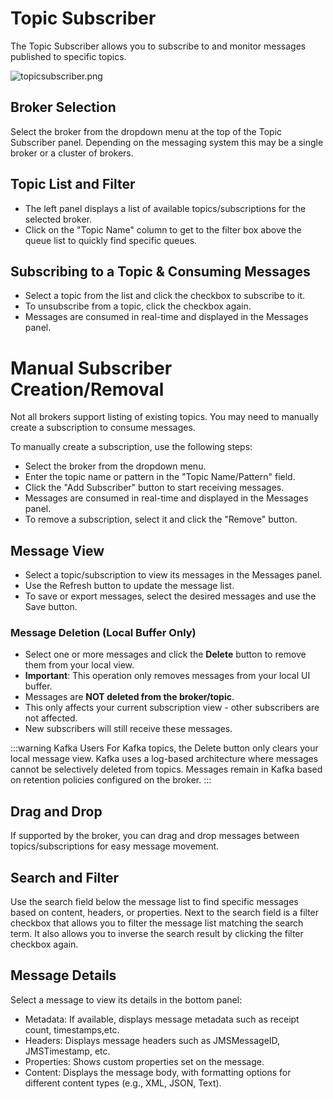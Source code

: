 # Topic Subscriber

The Topic Subscriber allows you to subscribe to and monitor messages published to specific topics.

![topicsubscriber.png](assets%2Ftopicsubscriber.png)

## Broker Selection
Select the broker from the dropdown menu at the top of the Topic Subscriber panel.
Depending on the messaging system this may be a single broker or a cluster of brokers.


## Topic List and Filter
- The left panel displays a list of available topics/subscriptions for the selected broker.
- Click on the "Topic Name" column to get to the filter box above the queue list to quickly find specific queues.

## Subscribing to a Topic & Consuming Messages
- Select a topic from the list and click the checkbox to subscribe to it.
- To unsubscribe from a topic, click the checkbox again.
- Messages are consumed in real-time and displayed in the Messages panel.

# Manual Subscriber Creation/Removal
Not all brokers support listing of existing topics. You may need to manually create a subscription to consume messages.

To manually create a subscription, use the following steps:
- Select the broker from the dropdown menu.
- Enter the topic name or pattern in the "Topic Name/Pattern" field.
- Click the "Add Subscriber" button to start receiving messages.
- Messages are consumed in real-time and displayed in the Messages panel.
- To remove a subscription, select it and click the "Remove" button.

## Message View
- Select a topic/subscription to view its messages in the Messages panel.
- Use the Refresh button to update the message list.
- To save or export messages, select the desired messages and use the Save button.

### Message Deletion (Local Buffer Only)
- Select one or more messages and click the **Delete** button to remove them from your local view.
- **Important**: This operation only removes messages from your local UI buffer.
- Messages are **NOT deleted from the broker/topic**.
- This only affects your current subscription view - other subscribers are not affected.
- New subscribers will still receive these messages.

:::warning Kafka Users
For Kafka topics, the Delete button only clears your local message view. Kafka uses a log-based
architecture where messages cannot be selectively deleted from topics. Messages remain in Kafka
based on retention policies configured on the broker.
:::

## Drag and Drop
If supported by the broker, you can drag and drop messages between topics/subscriptions for easy message movement.

## Search and Filter
Use the search field below the message list to find specific messages based on content, headers, or properties.
Next to the search field is a filter checkbox that allows you to filter the message list matching the search term.
It also allows you to inverse the search result by clicking the filter checkbox again.

## Message Details
Select a message to view its details in the bottom panel:
- Metadata: If available, displays message metadata such as receipt count, timestamps,etc.
- Headers: Displays message headers such as JMSMessageID, JMSTimestamp, etc.
- Properties: Shows custom properties set on the message.
- Content: Displays the message body, with formatting options for different content types (e.g., XML, JSON, Text).
